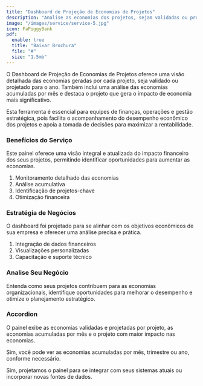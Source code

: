 ```yaml
---
title: "Dashboard de Projeção de Economias de Projetos"
description: "Analise as economias dos projetos, sejam validadas ou projetadas, com dados claros e organizados."
image: "/images/service/service-5.jpg"
icon: FaPiggyBank
pdf:
  enable: true
  title: "Baixar Brochura"
  file: "#"
  size: "1.5mb"
---
```


O Dashboard de Projeção de Economias de Projetos oferece uma visão detalhada das economias geradas por cada projeto, seja validado ou projetado para o ano. Também inclui uma análise das economias acumuladas por mês e destaca o projeto que gera o impacto de economia mais significativo.

Esta ferramenta é essencial para equipes de finanças, operações e gestão estratégica, pois facilita o acompanhamento do desempenho econômico dos projetos e apoia a tomada de decisões para maximizar a rentabilidade.

### Benefícios do Serviço  

Este painel oferece uma visão integral e atualizada do impacto financeiro dos seus projetos, permitindo identificar oportunidades para aumentar as economias.

1. Monitoramento detalhado das economias
2. Análise acumulativa
3. Identificação de projetos-chave
4. Otimização financeira

### Estratégia de Negócios  

O dashboard foi projetado para se alinhar com os objetivos econômicos de sua empresa e oferecer uma análise precisa e prática.

1. Integração de dados financeiros
2. Visualizações personalizadas
3. Capacitação e suporte técnico

### Analise Seu Negócio  

Entenda como seus projetos contribuem para as economias organizacionais, identifique oportunidades para melhorar o desempenho e otimize o planejamento estratégico.

### Accordion  

<Accordion client:load title="Quais dados este painel pode mostrar?">  

O painel exibe as economias validadas e projetadas por projeto, as economias acumuladas por mês e o projeto com maior impacto nas economias.

</Accordion>  

<Accordion client:load title="É possível analisar as economias acumuladas por períodos específicos?">  

Sim, você pode ver as economias acumuladas por mês, trimestre ou ano, conforme necessário.

</Accordion>  

<Accordion client:load title="É compatível com os sistemas contábeis existentes?">  

Sim, projetamos o painel para se integrar com seus sistemas atuais ou incorporar novas fontes de dados.

</Accordion>
